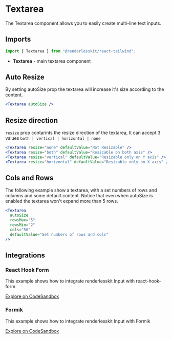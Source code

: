 
# Textarea

The Textarea component allows you to easily create multi-line text inputs.

<ComponentLinks github="textarea" theme="textarea" story="forms-textarea" />

## Imports

```js
import { Textarea } from "@renderlesskit/react-tailwind";
```

- **Textarea** - main textarea component

## Auto Resize

By setting autoSize prop the textarea will increase it's size according to the
content.

```jsx live
<Textarea autoSize />
```

## Resize direction

`resize` prop contarints the resize direction of the textarea, It can accept 3
values `both | vertical | horizontal | none`

```jsx live
<Textarea resize="none" defaultValue="Not Resizable" />
<Textarea resize="both" defaultValue="Resizable on both axis" />
<Textarea resize="vertical" defaultValue="Resizable only on Y axis" />
<Textarea resize="horizontal" defaultValue="Resizable only on X axis" />
```

## Cols and Rows

The following example show a textarea, with a set numbers of rows and columns
and some default content. Notice that even when autoSize is enabled the textarea
won't expand more than 5 rows.

```jsx live
<Textarea
  autoSize
  rowsMax="5"
  rowsMin="2"
  cols="50"
  defaultValue="Set numbers of rows and cols"
/>
```

## Integrations

### React Hook Form

This example shows how to integrate renderlesskit Input with react-hook-form

[Explore on CodeSandbox](https://codesandbox.io/s/renderlesskit-react-hook-form-textarea-9b39v?file=/src/App.js)

### Formik

This example shows how to integrate renderlesskit Input with Formik

[Explore on CodeSandbox](https://codesandbox.io/s/renderlesskit-formik-textarea-oqif8)
